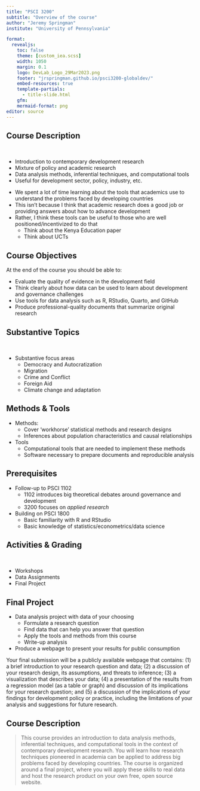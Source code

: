 ```yaml
---
title: "PSCI 3200"
subtitle: "Overview of the course"
author: "Jeremy Springman"
institute: "University of Pennsylvania"

format:
  revealjs:
    toc: false
    theme: [custom_iea.scss]
    width: 1050
    margin: 0.1
    logo: DevLab_Logo_29Mar2023.png
    footer: "jrspringman.github.io/psci3200-globaldev/"
    embed-resources: true
    template-partials:
      - title-slide.html
    gfm:
    mermaid-format: png
editor: source
---
```



## Course Description

\

- Introduction to contemporary development research
- Mixture of policy and academic research
- Data analysis methods, inferential techniques, and computational tools
- Useful for development sector, policy, industry, etc.

::: {.notes}
- We spent a lot of time learning about the tools that academics use to understand the problems faced by developing countries
- This isn't because I think that academic research does a good job or providing answers about how to advance development
- Rather, I think these tools can be useful to those who are well positioned/incentivized to do that
  + Think about the Kenya Education paper
  + Think about UCTs

:::

## Course Objectives

At the end of the course you should be able to:

- Evaluate the quality of evidence in the development field
- Think clearly about how data can be used to learn about development and governance challenges
- Use tools for data analysis such as R, RStudio, Quarto, and GitHub
- Produce professional-quality documents that summarize original research


## Substantive Topics

\

- Substantive focus areas
  + Democracy and Autocratization
  + Migration
  + Crime and Conflict
  + Foreign Aid
  + Climate change and adaptation

## Methods & Tools

- Methods: 
  + Cover 'workhorse' statistical methods and research designs
  + Inferences about population characteristics and causal relationships
- Tools
  + Computational tools that are needed to implement these methods 
  + Software necessary to prepare documents and reproducible analysis

## Prerequisites

- Follow-up to PSCI 1102
  + 1102 introduces big theoretical debates around governance and development
  + 3200 focuses on *applied research* 
- Building on PSCI 1800
  + Basic familiarity with R and RStudio
  + Basic knowledge of statistics/econometrics/data science


## Activities & Grading

\

- Workshops
- Data Assignments
- Final Project



## Final Project

- Data analysis project with data of your choosing
  + Formulate a research question
  + Find data that can help you answer that question
  + Apply the tools and methods from this course
  + Write-up analysis
- Produce a webpage to present your results for public consumption 

::: {.notes}
Your final submission will be a publicly available webpage that contains: (1) a brief introduction to your research question and data; (2) a discussion of your research design, its assumptions, and threats to inference; (3) a visualization that describes your data; (4) a presentation of the results from a regression model (as a table or graph) and discussion of its implications for your research question; and (5) a discussion of the implications of your findings for development policy or practice, including the limitations of your analysis and suggestions for future research.
:::


##  {#slide4-id background-iframe="https://jrspringman.github.io/psci3200-globaldev/" background-interactive="true" data-menu-title="website"}


## Course Description

> This course provides an introduction to data analysis methods, inferential techniques, and computational tools in the context of contemporary development research. You will learn how research techniques pioneered in academia can be applied to address big problems faced by developing countries. The course is organized around a final project, where you will apply these skills to real data and host the research product on your own free, open source website.



